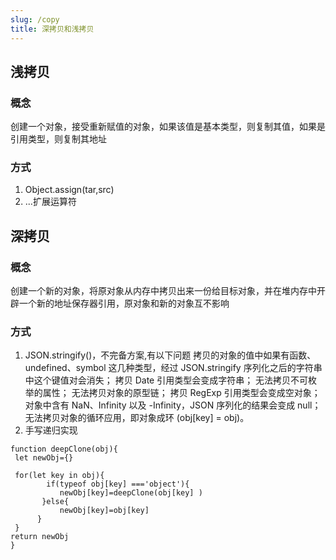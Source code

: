 ```yaml
---
slug: /copy
title: 深拷贝和浅拷贝
---
```


## 浅拷贝

### 概念

创建一个对象，接受重新赋值的对象，如果该值是基本类型，则复制其值，如果是引用类型，则复制其地址

### 方式

1. Object.assign(tar,src)
2. ...扩展运算符

## 深拷贝

### 概念

创建一个新的对象，将原对象从内存中拷贝出来一份给目标对象，并在堆内存中开辟一个新的地址保存器引用，原对象和新的对象互不影响

### 方式

1. JSON.stringify()，不完备方案,有以下问题
   拷贝的对象的值中如果有函数、undefined、symbol 这几种类型，经过 JSON.stringify 序列化之后的字符串中这个键值对会消失；
   拷贝 Date 引用类型会变成字符串；
   无法拷贝不可枚举的属性；
   无法拷贝对象的原型链；
   拷贝 RegExp 引用类型会变成空对象；
   对象中含有 NaN、Infinity 以及 -Infinity，JSON 序列化的结果会变成 null；
   无法拷贝对象的循环应用，即对象成环 (obj[key] = obj)。
2. 手写递归实现

```
function deepClone(obj){
 let newObj={}

 for(let key in obj){
        if(typeof obj[key] ==='object'){
           newObj[key]=deepClone(obj[key] )
       }else{
           newObj[key]=obj[key]
      }
 }
return newObj
}
```
